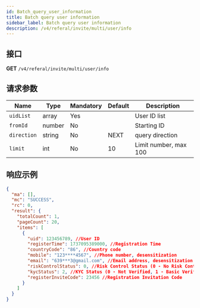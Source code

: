 ```yaml
---
id: Batch_query_user_information
title: Batch query user information
sidebar_label: Batch query user information
description: /v4/referal/invite/multi/user/info
---
```


## 接口

**GET** `/v4/referal/invite/multi/user/info`

## 请求参数

| Name        | Type   | Mandatory | Default | Description           |
| ----------- | ------ | --------- | ------- | --------------------- |
| `uidList`   | array  | Yes       |         | User ID list          |
| `fromId`    | number | No        |         | Starting ID           |
| `direction` | string | No        | NEXT    | query direction       |
| `limit`     | int    | No        | 10      | Limit number, max 100 |

## 响应示例

```json
{
  "ma": [],
  "mc": "SUCCESS",
  "rc": 0,
  "result": {
    "totalCount": 1,
    "pageCount": 20,
    "items": [
      {
        "uid": 123456789, //User ID
        "registerTime": 1737095389000, //Registration Time
        "countryCode": "86", //Country code
        "mobile": "123****4567", //Phone number, desensitization
        "email": "639***3@gmail.com", //Email address, desensitization
        "riskControlStatus": 0, //Risk Control Status (0 - No Risk Control, 1 - Risk Controlled)
        "kycStatus": 2, //KYC Status (0 - Not Verified, 1 - Basic Verification, 2 - Advanced Verification, 3 - Corporate Verification)
        "registerInviteCode": 23456 //Registration Invitation Code
      }
    ]
  }
}
```
